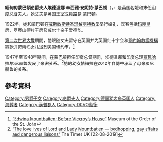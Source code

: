 {{Infobox person
| honorific_prefix = [[非常尊敬的|非常尊敬的]]
| name = 緬甸的蒙巴頓伯爵夫人
| honorific_suffix = {{postnominals|country=GBR|size=100%|sep=,|CI|GBEf|DCVO|GCStJ|}}
| birth_name = Edwina Cynthia Annette Ashley
| image = Lady Mountbatten (Women at War 1939-1945).jpg
| caption =
| birth_date = {{birth date|df=yes|1900|11|28}}
| birth_place = {{UK}}[[英格兰|英格兰]][[漢普郡|漢普郡]][[羅姆西|羅姆西]]
| death_date = {{death date and age|df=yes|1960|2|21|1900|11|28}}
| death_place = [[File:Flag_of_North_Borneo_(1948–1963).svg|21px]] [[北婆羅洲直轄殖民地|北婆羅洲直轄殖民地]][[亞庇|哲斯頓]]
| spouse = {{marriage|[[第一代緬甸的蒙巴頓伯爵路易·蒙巴頓|第一代緬甸的蒙巴頓伯爵路易·蒙巴頓]]|1922}} 
| children =  {{le|第二代缅甸的蒙巴顿女伯爵帕特里西娅·纳奇布尔|Patricia Knatchbull, 2nd Countess Mountbatten of Burma}}<br />[[帕梅拉·希克斯夫人|帕梅拉·希克斯夫人]]
| parents = Wilfrid Ashley, 1st Baron Mount Temple<br>Amalia Cassel
}}
'''緬甸的蒙巴頓伯爵夫人埃德溫娜·辛西雅·安妮特·蒙巴顿'''（{{lang-en| Edwina Cynthia Annette Mountbatten, Countess Mountbatten of Burma}}，{{bd|1900年|11月28日|1960年|2月21日|catIdx=Mountbatten}}）是英国名媛和末任[[印度总督|印度总督]]夫人。她丈夫是英国王室成員[[第一代緬甸的蒙巴頓伯爵路易·蒙巴頓|路易·蒙巴頓]]。

1922年，她和蒙巴顿在[[威斯敏斯特圣玛格丽特教堂|威斯敏斯特圣玛格丽特教堂]]举行婚礼，宾客包括[[特克的玛丽|玛丽皇后]]、[[亞歷山德拉王后|亞歷山德拉王后]]及[[爱德华八世|威尔士亲王爱德华]]。

[[第二次世界大戰|第二次世界大戰]]期間，她跟随丈夫留守在英国并为英国红十字会和[[聖約翰救護機構|聖約翰救護機構]]籌款并把兩名女儿送到美国纽约市。<ref>[http://museumstjohn.org.uk/edwina-mountbatten-viceroys-house/ “Edwina Mountbatten; Before Viceroy’s House”] Museum of the Order of the St. John</ref>

1947年至1948年期间，在蒙巴顿担任印度总督期间，埃德溫娜和印度总理[[贾瓦哈拉尔·尼赫鲁|贾瓦哈拉尔·尼赫鲁]]发展了亲密关系。<ref>[https://www.thetimes.co.uk/article/the-love-lives-of-lord-and-lady-mountbatten-bedhopping-gay-affairs-and-dangerous-liaisons-p7wqpk7xz “The love lives of Lord and Lady Mountbatten — bedhopping, gay affairs and dangerous liaisons“] The Times UK [22-08-2019]</ref>她的幼女帕梅拉在2012年自傳中承认了母亲和尼赫鲁的关系。

== 參考資料 ==
{{reflist}}

{{DEFAULTSORT: Mountbatten, Edwina}}

[[Category:男爵子女|Category:男爵子女]]
[[Category:伯爵夫人|Category:伯爵夫人]]
[[Category:德国犹太裔英国人|Category:德国犹太裔英国人]]
[[Category:海葬者|Category:海葬者]]
[[Category:漢普郡人|Category:漢普郡人]]
[[Category:DCVO勳銜|Category:DCVO勳銜]]